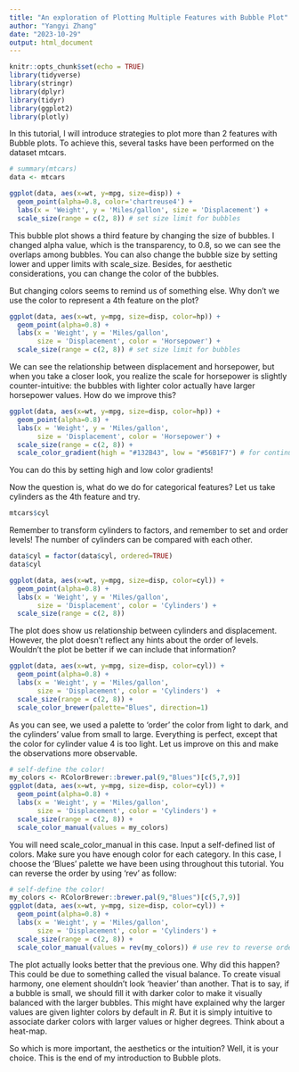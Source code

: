 ```yaml
---
title: "An exploration of Plotting Multiple Features with Bubble Plot"
author: "Yangyi Zhang"
date: "2023-10-29"
output: html_document
---
```


```r
knitr::opts_chunk$set(echo = TRUE)
library(tidyverse)
library(stringr)
library(dplyr)
library(tidyr)
library(ggplot2)
library(plotly)
```

In this tutorial, I will introduce strategies to plot more than 2 features with Bubble plots. To achieve this, several tasks have been performed on the dataset mtcars.
```r
# summary(mtcars)
data <- mtcars
```


```r
ggplot(data, aes(x=wt, y=mpg, size=disp)) +
  geom_point(alpha=0.8, color='chartreuse4') +
  labs(x = 'Weight', y = 'Miles/gallon', size = 'Displacement') +
  scale_size(range = c(2, 8)) # set size limit for bubbles 
```

This bubble plot shows a third feature by changing the size of bubbles. I changed alpha value, which is the transparency, to 0.8, so we can see the overlaps among bubbles. You can also change the bubble size by setting lower and upper limits with scale_size. Besides, for aesthetic considerations, you can change the color of the bubbles.

But changing colors seems to remind us of something else. Why don't we use the color to represent a 4th feature on the plot?

```r
ggplot(data, aes(x=wt, y=mpg, size=disp, color=hp)) +
  geom_point(alpha=0.8) +
  labs(x = 'Weight', y = 'Miles/gallon',
       size = 'Displacement', color = 'Horsepower') +
  scale_size(range = c(2, 8)) # set size limit for bubbles 
```

We can see the relationship between displacement and horsepower, but when you take a closer look, you realize the scale for horsepower is slightly counter-intuitive: the bubbles with lighter color actually have larger horsepower values. How do we improve this?

```r
ggplot(data, aes(x=wt, y=mpg, size=disp, color=hp)) +
  geom_point(alpha=0.8) +
  labs(x = 'Weight', y = 'Miles/gallon',
       size = 'Displacement', color = 'Horsepower') +
  scale_size(range = c(2, 8)) +
  scale_color_gradient(high = "#132B43", low = "#56B1F7") # for continuous
```

You can do this by setting high and low color gradients! 

Now the question is, what do we do for categorical features? Let us take cylinders as the 4th feature and try.

```r
mtcars$cyl
```

Remember to transform cylinders to factors, and remember to set and order levels! The number of cylinders can be compared with each other.

```r
data$cyl = factor(data$cyl, ordered=TRUE)
data$cyl
```

```r
ggplot(data, aes(x=wt, y=mpg, size=disp, color=cyl)) +
  geom_point(alpha=0.8) +
  labs(x = 'Weight', y = 'Miles/gallon',
       size = 'Displacement', color = 'Cylinders') +
  scale_size(range = c(2, 8))
```

The plot does show us relationship between cylinders and displacement. However, the plot doesn't reflect any hints about the order of levels. Wouldn't the plot be better if we can include that information? 

```r
ggplot(data, aes(x=wt, y=mpg, size=disp, color=cyl)) +
  geom_point(alpha=0.8) +
  labs(x = 'Weight', y = 'Miles/gallon',
       size = 'Displacement', color = 'Cylinders')  +
  scale_size(range = c(2, 8)) + 
  scale_color_brewer(palette="Blues", direction=1)
```

As you can see, we used a palette to 'order' the color from light to dark, and the cylinders' value from small to large. Everything is perfect, except that the color for cylinder value 4 is too light. Let us improve on this and make the observations more observable.

```r
# self-define the color!
my_colors <- RColorBrewer::brewer.pal(9,"Blues")[c(5,7,9)]
ggplot(data, aes(x=wt, y=mpg, size=disp, color=cyl)) +
  geom_point(alpha=0.8) +
  labs(x = 'Weight', y = 'Miles/gallon',
       size = 'Displacement', color = 'Cylinders') +
  scale_size(range = c(2, 8)) + 
  scale_color_manual(values = my_colors)
```

You will need scale_color_manual in this case. Input a self-defined list of colors. Make sure you have enough color for each category. In this case, I choose the 'Blues' palette we have been using throughout this tutorial. You can reverse the order by using 'rev' as follow:

```r
# self-define the color!
my_colors <- RColorBrewer::brewer.pal(9,"Blues")[c(5,7,9)]
ggplot(data, aes(x=wt, y=mpg, size=disp, color=cyl)) +
  geom_point(alpha=0.8) +
  labs(x = 'Weight', y = 'Miles/gallon',
       size = 'Displacement', color = 'Cylinders') +
  scale_size(range = c(2, 8)) + 
  scale_color_manual(values = rev(my_colors)) # use rev to reverse order
```

The plot actually looks better that the previous one. Why did this happen? This could be due to something called the visual balance. To create visual harmony, one element shouldn't look 'heavier' than another. That is to say, if a bubble is small, we should fill it with darker color to make it visually balanced with the larger bubbles. This might have explained why the larger values are given lighter colors by default in $R$. But it is simply intuitive to associate darker colors with larger values or higher degrees. Think about a heat-map.

So which is more important, the aesthetics or the intuition? Well, it is your choice. This is the end of my introduction to Bubble plots.
